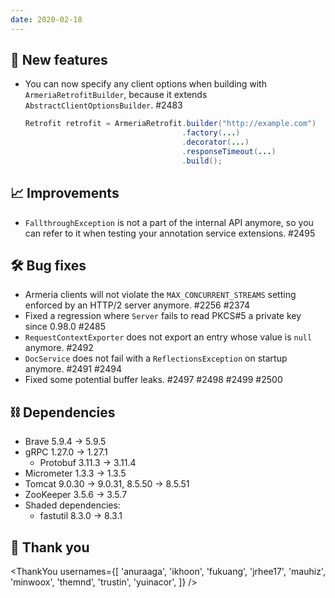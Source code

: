 ```yaml
---
date: 2020-02-18
---
```


## 🌟 New features

- You can now specify any client options when building with `ArmeriaRetrofitBuilder`, because it extends `AbstractClientOptionsBuilder`. #2483
  ```java
  Retrofit retrofit = ArmeriaRetrofit.builder("http://example.com")
                                     .factory(...)
                                     .decorator(...)
                                     .responseTimeout(...)
                                     .build();
  ```

## 📈 Improvements

- `FallthroughException` is not a part of the internal API anymore, so you can refer to it when testing your annotation service extensions. #2495

## 🛠️ Bug fixes

- Armeria clients will not violate the `MAX_CONCURRENT_STREAMS` setting enforced by an HTTP/2 server anymore. #2256 #2374
- Fixed a regression where `Server` fails to read PKCS#5 a private key since 0.98.0 #2485
- `RequestContextExporter` does not export an entry whose value is `null` anymore. #2492
- `DocService` does not fail with a `ReflectionsException` on startup anymore. #2491 #2494
- Fixed some potential buffer leaks. #2497 #2498 #2499 #2500

## ⛓ Dependencies

- Brave 5.9.4 → 5.9.5
- gRPC 1.27.0 → 1.27.1
  - Protobuf 3.11.3 → 3.11.4
- Micrometer 1.3.3 → 1.3.5
- Tomcat 9.0.30 → 9.0.31, 8.5.50 → 8.5.51
- ZooKeeper 3.5.6 → 3.5.7
- Shaded dependencies:
  - fastutil 8.3.0 → 8.3.1

## 🙇 Thank you

<ThankYou
  usernames={[
    'anuraaga',
    'ikhoon',
    'fukuang',
    'jrhee17',
    'mauhiz',
    'minwoox',
    'themnd',
    'trustin',
    'yuinacor',
  ]}
/>
